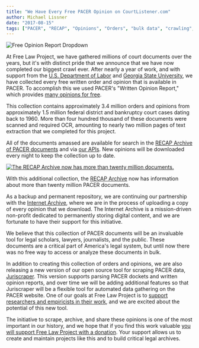```yaml
---
title: "We Have Every Free PACER Opinion on CourtListener.com"
author: Michael Lissner
date: "2017-08-15"
tags: ["PACER", "RECAP", "Opinions", "Orders", "bulk data", "crawling", "CourtListener"]
---
```


<div className="right-image">
    <img src="/images/free-opinion-dropdown.png"
         alt="Free Opinion Report Dropdown"
         className="img-responsive border"/>
</div>


At Free Law Project, we have gathered millions of court documents over the years, but it's with distinct pride that we announce that we have now completed our biggest crawl ever. After nearly a year of work, and with support from the [U.S. Department of Labor][dol] and [Georgia State University][gsu], we have collected every free written order and opinion that is available in PACER. To accomplish this we used PACER's "Written Opinion Report," which provides [many opinions for free][free].

This collection contains approximately 3.4 million orders and opinions from approximately 1.5 million federal district and bankruptcy court cases dating back to 1960. More than four hundred thousand of these documents were scanned and required OCR, amounting to nearly two million pages of text extraction that we completed for this project.

All of the documents amassed are available for search in the [RECAP Archive of PACER documents][ra] and via [our APIs][api]. New opinions will be downloaded every night to keep the collection up to date.

<div className="left-image">
    <a href="https://www.courtlistener.com/?type=r&q=&order_by=score+desc">
        <img src="/images/twenty-million-docs-in-recap.png"
             alt="The RECAP Archive now has more than twenty million documents."
             className="img-responsive border"/>
    </a>
    <p className="caption">With this additional collection, the <a href="https://www.courtlistener.com/recap/">RECAP Archive</a> now has information about more than twenty million PACER documents.</p>
</div>
<div className="clearfix"></div>

As a backup and permanent repository, we are continuing our partnership with the [Internet Archive][ia], where we are in the process of uploading a copy of every opinion that we download. The Internet Archive is a mission-driven non-profit dedicated to permanently storing digital content, and we are fortunate to have their support for this initiative.

We believe that this collection of PACER documents will be an invaluable tool for legal scholars, lawyers, journalists, and the public. These documents are a critical part of America's legal system, but until now there was no free way to access or analyze these documents in bulk.

In addition to creating this collection of orders and opinions, we are also releasing a new version of our open source tool for scraping PACER data, [Juriscraper][js]. This version supports parsing PACER dockets and written opinion reports, and over time we will be adding additional features so that Juriscraper will be a flexible tool for automated data gathering on the PACER website. One of our goals at Free Law Project is to [support researchers and empiricists in their work][cs], and we are excited about the potential of this new tool.

The initiative to scrape, archive, and share these opinions is one of the most important in our history, and we hope that if you find this work valuable [you will support Free Law Project with a donation][donate]. Your support allows us to create and maintain projects like this and to build critical legal archives.


[ra]: https://www.courtlistener.com/recap/
[api]: https://www.courtlistener.com/api/

[announce]: /2017/03/27/why-downloading-all-free-pacer/

[dol]: https://www.dol.gov/newsroom/releases/oasp/oasp20170112

[gsu]: /2017/02/15/dol-grant/

[ia]: https://archive.org

[donate]: /donate/

[free]: /2017/04/13/pacer-fee-history/#opinions-made-free

[js]: /projects/juriscraper/
[cs]: /data-consulting/

<!--
RECAPDocument.objects.filter(is_free_on_pacer=True).order_by().count()
3437674

Docket.objects.filter(docket_entries__recap_documents__is_free_on_pacer=True).distinct().count()
1520836

RECAPDocument.objects.filter(is_free_on_pacer=True, ocr_status=RECAPDocument.OCR_COMPLETE).order_by().count()
417479

RECAPDocument.objects.filter(is_free_on_pacer=True, ocr_status=RECAPDocument.OCR_COMPLETE).order_by().aggregate(Sum('page_count'))
{'page_count__sum': 1989332}

first = RECAPDocument.objects.filter(is_free_on_pacer=True).earliest('docket_entry__date_filed')

first.docket_entry.date_filed
datetime.date(1960, 4, 29)
-->
